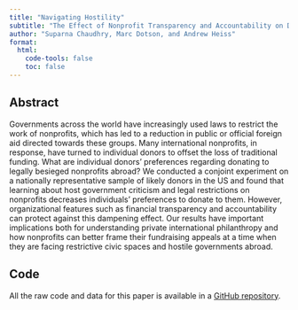 ```yaml
---
title: "Navigating Hostility"
subtitle: "The Effect of Nonprofit Transparency and Accountability on Donor Preferences in the Face of Shrinking Civic Space"
author: "Suparna Chaudhry, Marc Dotson, and Andrew Heiss"
format:
  html:
    code-tools: false
    toc: false
---
```


## Abstract

Governments across the world have increasingly used laws to restrict the work of nonprofits, which has led to a reduction in public or official foreign aid directed towards these groups. Many international nonprofits, in response, have turned to individual donors to offset the loss of traditional funding. What are individual donors' preferences regarding donating to legally besieged nonprofits abroad? We conducted a conjoint experiment on a nationally representative sample of likely donors in the US and found that learning about host government criticism and legal restrictions on nonprofits decreases individuals' preferences to donate to them. However, organizational features such as financial transparency and accountability can protect against this dampening effect. Our results have important implications both for understanding private international philanthropy and how nonprofits can better frame their fundraising appeals at a time when they are facing restrictive civic spaces and hostile governments abroad.

## Code

All the raw code and data for this paper is available in a [GitHub repository](https://github.com/andrewheiss/silent-skywalk).
